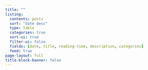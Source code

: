 ```yaml
---
title: ""
listing:
  contents: posts
  sort: "date desc"
  type: table
  categories: true
  sort-ui: true
  filter-ui: false
  fields: [date, title, reading-time, description, categories]
  feed: true
page-layout: full
title-block-banner: false
---
```



